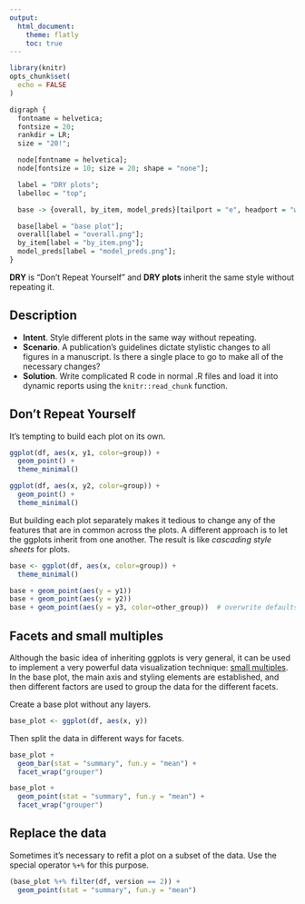 ```yaml
---
output:
  html_document:
    theme: flatly
    toc: true
---
```


```r
library(knitr)
opts_chunk$set(
  echo = FALSE
)
```

```r
digraph {
  fontname = helvetica;
  fontsize = 20;
  rankdir = LR;
  size = "20!";

  node[fontname = helvetica];
  node[fontsize = 10; size = 20; shape = "none"];

  label = "DRY plots";
  labelloc = "top";

  base -> {overall, by_item, model_preds}[tailport = "e", headport = "w", arrowhead = "none"];

  base[label = "base plot"];
  overall[label = "overall.png"];
  by_item[label = "by_item.png"];
  model_preds[label = "model_preds.png"];
}
```

**DRY** is "Don't Repeat Yourself" and **DRY plots** inherit the same style without repeating it.

## Description

* **Intent**. Style different plots in the same way without repeating.
* **Scenario**. A publication's guidelines dictate stylistic
  changes to all figures in a manuscript. Is there a single place to go
  to make all of the necessary changes?
* **Solution**. Write complicated R code in normal .R files and load it into
  dynamic reports using the `knitr::read_chunk` function.

## Don't Repeat Yourself

It's tempting to build each plot on its own.

```R
ggplot(df, aes(x, y1, color=group)) +
  geom_point() +
  theme_minimal()

ggplot(df, aes(x, y2, color=group)) +
  geom_point() +
  theme_minimal()
```

But building each plot separately makes it tedious to change any of the features that are in common across the plots. A different approach is to let the ggplots inherit from one another. The result is like _cascading style sheets_ for plots.

```R
base <- ggplot(df, aes(x, color=group)) +
  theme_minimal()

base + geom_point(aes(y = y1))
base + geom_point(aes(y = y2))
base + geom_point(aes(y = y3, color=other_group))  # overwrite defaults
```

## Facets and small multiples

Although the basic idea of inheriting ggplots is very general, it can be used to implement a very powerful data visualization technique: [small multiples](https://en.wikipedia.org/wiki/Small_multiple). In the base plot, the main axis and styling elements are established, and then different factors are used to group the data for the different facets.

Create a base plot without any layers.

```R
base_plot <- ggplot(df, aes(x, y))
```

Then split the data in different ways for facets.

```R
base_plot +
  geom_bar(stat = "summary", fun.y = "mean") +
  facet_wrap("grouper")

base_plot +
  geom_point(stat = "summary", fun.y = "mean") +
  facet_wrap("grouper")
```

## Replace the data

Sometimes it's necessary to refit a plot on a subset of the data. Use the special operator `%+%` for this purpose.

```R
(base_plot %+% filter(df, version == 2)) +
  geom_point(stat = "summary", fun.y = "mean")
```
